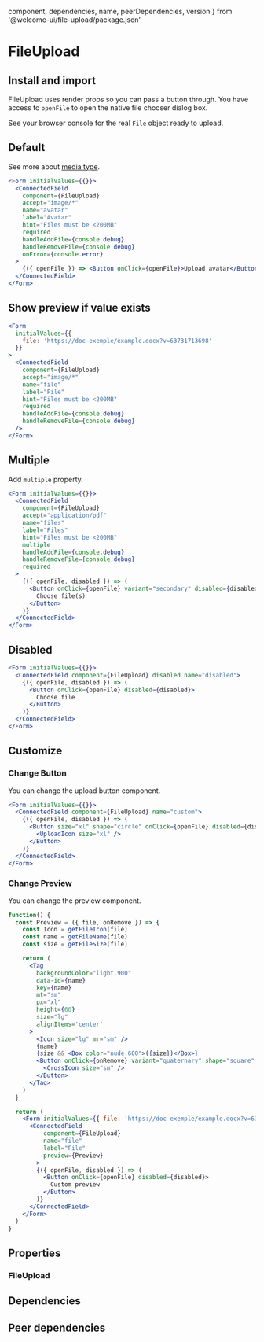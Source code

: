 
  component,
  dependencies,
  name,
  peerDependencies,
  version
} from '@welcome-ui/file-upload/package.json'

# FileUpload

<tagversion version={version} name={name} />

## Install and import

<usage component={component} name={name} peerDependencies={peerDependencies} />

FileUpload uses render props so you can pass a button through. You have access to `openFile` to open the native file chooser dialog box.

See your browser console for the real `File` object ready to upload.

## Default

See more about [media type](https://www.iana.org/assignments/media-types/media-types.xhtml).

```jsx
<Form initialValues={{}}>
  <ConnectedField
    component={FileUpload}
    accept="image/*"
    name="avatar"
    label="Avatar"
    hint="Files must be <200MB"
    required
    handleAddFile={console.debug}
    handleRemoveFile={console.debug}
    onError={console.error}
  >
    {({ openFile }) => <Button onClick={openFile}>Upload avatar</Button>}
  </ConnectedField>
</Form>
```

## Show preview if value exists

```jsx
<Form
  initialValues={{
    file: 'https://doc-exemple/example.docx?v=63731713698'
  }}
>
  <ConnectedField
    component={FileUpload}
    accept="image/*"
    name="file"
    label="File"
    hint="Files must be <200MB"
    required
    handleAddFile={console.debug}
    handleRemoveFile={console.debug}
  />
</Form>
```

## Multiple

Add `multiple` property.

```jsx
<Form initialValues={{}}>
  <ConnectedField
    component={FileUpload}
    accept="application/pdf"
    name="files"
    label="Files"
    hint="Files must be <200MB"
    multiple
    handleAddFile={console.debug}
    handleRemoveFile={console.debug}
    required
  >
    {({ openFile, disabled }) => (
      <Button onClick={openFile} variant="secondary" disabled={disabled}>
        Choose file(s)
      </Button>
    )}
  </ConnectedField>
</Form>
```

## Disabled

```jsx
<Form initialValues={{}}>
  <ConnectedField component={FileUpload} disabled name="disabled">
    {({ openFile, disabled }) => (
      <Button onClick={openFile} disabled={disabled}>
        Choose file
      </Button>
    )}
  </ConnectedField>
</Form>
```

## Customize

### Change Button

You can change the upload button component.

```jsx
<Form initialValues={{}}>
  <ConnectedField component={FileUpload} name="custom">
    {({ openFile, disabled }) => (
      <Button size="xl" shape="circle" onClick={openFile} disabled={disabled}>
        <UploadIcon size="xl" />
      </Button>
    )}
  </ConnectedField>
</Form>
```

### Change Preview

You can change the preview component.

```jsx
function() {
  const Preview = ({ file, onRemove }) => {
    const Icon = getFileIcon(file)
    const name = getFileName(file)
    const size = getFileSize(file)

    return (
      <Tag
        backgroundColor="light.900"
        data-id={name}
        key={name}
        mt="sm"
        px="xl"
        height={60}
        size="lg"
        alignItems='center'
      >
        <Icon size="lg" mr="sm" />
        {name}
        {size && <Box color="nude.600">({size})</Box>}
        <Button onClick={onRemove} variant="quaternary" shape="square" ml="xxl" size="sm">
          <CrossIcon size="sm" />
        </Button>
      </Tag>
    )
  }

  return (
    <Form initialValues={{ file: 'https://doc-exemple/example.docx?v=63731713698' }}>
      <ConnectedField
          component={FileUpload}
          name="file"
          label="File"
          preview={Preview}
        >
        {({ openFile, disabled }) => (
          <Button onClick={openFile} disabled={disabled}>
            Custom preview
          </Button>
        )}
      </ConnectedField>
    </Form>
  )
}
```

## Properties

### FileUpload

<props propTypes={props.propTypes.FileUpload} />

## Dependencies

<dependencies dependencies={dependencies} />

## Peer dependencies

<dependencies dependencies={peerDependencies} />

